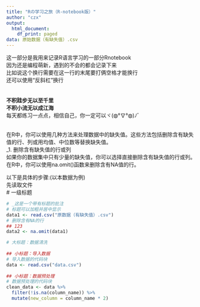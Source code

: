 ```yaml
---
title: "Rの学习之旅（R-notebook版）"
author: "czx"
output:
  html_document:
    df_print: paged
data: 原始数据（有缺失值）.csv
---
```

这一部分是我用来记录R语言学习的一部分Rnotebook  
因为还是编程萌新，遇到的不会的都会记录下来  
比如说这个换行需要在这一行的末尾要打俩空格才能换行  
还可以使用“反斜杠”换行\
\
\
**不积跬步无以至千里**\
**不积小流无以成江海**\
每天都练习一点点，相信自己，你一定可以ヾ(◍°∇°◍)ﾉﾞ
\
\

在R中，你可以使用几种方法来处理数据中的缺失值。这些方法包括删除含有缺失值的行、列或用均值、中位数等替换缺失值。  
_1. 删除含有缺失值的行或列  
如果你的数据集中只有少量的缺失值，你可以选择直接删除含有缺失值的行或列。在R中，你可以使用na.omit()函数来删除含有NA值的行。 

以下是具体的步骤:(以本数据为例)  
先读取文件  
# 一级标题
```r
# _这是一个带有标题的批注  
# 标题可以加粗并居中显示
data1 <- read.csv("原数据（有缺失值）.csv")
# 删除含有NA的行  
## 123  
data2 <- na.omit(data1)
```

```r
# 大标题：数据清洗  
  
## 小标题：导入数据  
# 导入数据的代码块  
data <- read.csv("data.csv")  
  
## 小标题：数据预处理  
# 数据预处理的代码块  
clean_data <- data %>%  
  filter(!is.na(column_name)) %>%  
  mutate(new_column = column_name * 2)
```